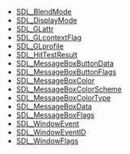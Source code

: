 <!-- BEGIN CATEGORY LIST -->
* [[SDL_BlendMode]]
* [[SDL_DisplayMode]]
* [[SDL_GLattr]]
* [[SDL_GLcontextFlag]]
* [[SDL_GLprofile]]
* [[SDL_HitTestResult]]
* [[SDL_MessageBoxButtonData]]
* [[SDL_MessageBoxButtonFlags]]
* [[SDL_MessageBoxColor]]
* [[SDL_MessageBoxColorScheme]]
* [[SDL_MessageBoxColorType]]
* [[SDL_MessageBoxData]]
* [[SDL_MessageBoxFlags]]
* [[SDL_WindowEvent]]
* [[SDL_WindowEventID]]
* [[SDL_WindowFlags]]
<!-- END CATEGORY LIST -->

